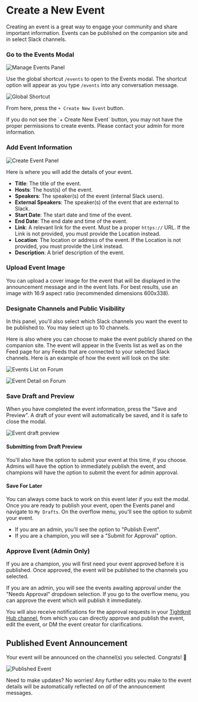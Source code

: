 
# Create a New Event

Creating an event is a great way to engage your community and share important information.
Events can be published on the companion site and in select Slack channels.

<Steps>

### Go to the Events Modal

![Manage Events Panel](/events/manage-events-panel.png)

Use the global shortcut `/events` to open to the Events modal. The shortcut option will appear as you type `/events` into any conversation message.

![Global Shortcut](/events/events-shortcut.png)

From here, press the `+ Create New Event` button.

<Callout>
  If you do not see the `+ Create New Event` button, you may not have the proper
  permissions to create events. Please contact your admin for more information.
</Callout>

### Add Event Information

![Create Event Panel](/events/create-event-panel.png)

Here is where you will add the details of your event.

- **Title**: The title of the event.
- **Hosts**: The host(s) of the event.
- **Speakers**: The speaker(s) of the event (internal Slack users).
- **External Speakers**: The speaker(s) of the event that are external to Slack.
- **Start Date**: The start date and time of the event.
- **End Date**: The end date and time of the event.
- **Link**: A relevant link for the event. Must be a proper `https://` URL. If the Link is not provided, you must provide the Location instead.
- **Location**: The location or address of the event. If the Location is not provided, you must provide the Link instead.
- **Description**: A brief description of the event.

### Upload Event Image

You can upload a cover image for the event that will be displayed in the announcement message and in the event lists. For best results, use an image with 16:9 aspect ratio (recommended dimensions 600x338).

### Designate Channels and Public Visibility

In this panel, you'll also select which Slack channels you want the event to be published to. You may select up to 10 channels.

Here is also where you can choose to make the event publicly shared on the companion site. The event will appear in the Events list as well as on the Feed page for any Feeds that are connected to your selected Slack channels.
Here is an example of how the event will look on the site:

![Events List on Forum](/events/events-list-page.png)

![Event Detail on Forum](/events/event-detail-page.png)

### Save Draft and Preview

When you have completed the event information, press the "Save and Preview". A draft of your event will automatically be saved, and it is safe to close the modal.

![Event draft preview](/events/draft-preview-panel.png)

#### Submitting from Draft Preview

You'll also have the option to submit your event at this time, if you choose. Admins will have the option to immediately publish the event, and champions will have the option to submit the event for admin approval.

#### Save For Later

You can always come back to work on this event later if you exit the modal. Once you are ready to publish your event, open the Events panel and navigate to `My Drafts`.
On the overflow menu, you'll see the option to submit your event.

- If you are an admin, you'll see the option to "Publish Event".
- If you are a champion, you will see a "Submit for Approval" option.

### Approve Event (Admin Only)

If you are a champion, you will first need your event approved before it is published. Once approved, the event will be published to the channels you selected.

If you are an admin, you will see the events awaiting approval under the "Needs Approval" dropdown selection. If you go to the overflow menu, you can approve the event which will publish it immediately.

You will also receive notifications for the approval requests in your [Tightknit Hub channel](/community/getting-started#tightknit-hub-channel), from which you can directly approve and publish the event, edit the event, or DM the event creator for clarifications.

</Steps>

## Published Event Announcement

Your event will be announced on the channel(s) you selected. Congrats! 🎉

![Published Event](/events/published-event-announcement.png)

Need to make updates? No worries! Any further edits you make to the event details will be automatically reflected on _all_ of the announcement messages.
